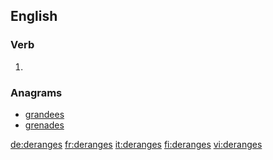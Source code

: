 
==English==

===Verb===
{{head|en}}

# {{en-third-person singular of|derange}}

===Anagrams===
* [[grandees#English|grandees]]
* [[grenades#English|grenades]]

[[de:deranges]]
[[fr:deranges]]
[[it:deranges]]
[[fi:deranges]]
[[vi:deranges]]